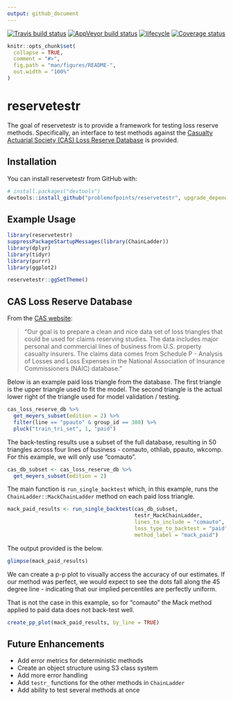 ```yaml
---
output: github_document
---
```


<!-- README.md is generated from README.Rmd. Please edit that file -->

<!-- badges: start -->
[![Travis build status](https://travis-ci.org/problemofpoints/reservetestr.svg?branch=master)](https://travis-ci.org/problemofpoints/reservetestr)
[![AppVeyor build status](https://ci.appveyor.com/api/projects/status/github/problemofpoints/reservetestr?branch=master&svg=true)](https://ci.appveyor.com/project/problemofpoints/reservetestr)
[![lifecycle](https://img.shields.io/badge/lifecycle-maturing-blue.svg)](https://www.tidyverse.org/lifecycle/#maturing)
[![Coverage status](https://codecov.io/gh/problemofpoints/reservetestr/branch/master/graph/badge.svg)](https://codecov.io/github/problemofpoints/reservetestr?branch=master)
<!-- badges: end -->

```r
knitr::opts_chunk$set(
  collapse = TRUE,
  comment = "#>",
  fig.path = "man/figures/README-",
  out.width = "100%"
)

```

# reservetestr

The goal of reservetestr is to provide a framework for testing loss reserve methods. Specifically, an interface to test methods against the [Casualty Actuarial Society (CAS) Loss Reserve Database](http://www.casact.org/research/index.cfm?fa=loss_reserves_data) is provided.

## Installation

You can install reservetestr from GitHub with:

```r
# install.packages("devtools")
devtools::install_github("problemofpoints/reservetestr", upgrade_dependencies = FALSE)
```

## Example Usage

```r
library(reservetestr)
suppressPackageStartupMessages(library(ChainLadder))
library(dplyr)
library(tidyr)
library(purrr)
library(ggplot2)

reservetestr::ggSetTheme()
```

## CAS Loss Reserve Database

From the [CAS website](http://www.casact.org/research/index.cfm?fa=loss_reserves_data):

> "Our goal is to prepare a clean and nice data set of loss triangles that could be used for claims reserving studies.
The data includes major personal and commercial lines of business from U.S. property casualty insurers.
The claims data comes from Schedule P - Analysis of Losses and Loss Expenses
in the National Association of Insurance Commissioners (NAIC) database."

Below is an example paid loss triangle from the database. The first triangle is the upper triangle used to fit the model. The second triangle is the actual lower right of the triangle used for model validation / testing.

```r
cas_loss_reserve_db %>%
  get_meyers_subset(edition = 2) %>%
  filter(line == "ppauto" & group_id == 388) %>%
  pluck("train_tri_set", 1, "paid")
```

The back-testing results use a subset of the full database, resulting in 50 triangles across four lines of business - comauto, othliab, ppauto, wkcomp. For this example, we will only use "comauto".

```r
cas_db_subset <- cas_loss_reserve_db %>%
  get_meyers_subset(edition = 2)
```

The main function is `run_single_backtest` which, in this example, runs the `ChainLadder::MackChainLadder` method on each paid loss triangle. 

```r
mack_paid_results <- run_single_backtest(cas_db_subset, 
                                         testr_MackChainLadder, 
                                         lines_to_include = "comauto",
                                         loss_type_to_backtest = "paid", 
                                         method_label = "mack_paid")
```

The output provided is the below. 

```r
glimpse(mack_paid_results)
```

We can create a p-p plot to visually access the accuracy of our estimates. If our method was perfect, we would expect to see the dots fall along the 45 degree line - indicating that our implied percentiles are perfectly uniform.

That is not the case in this example, so for "comauto" the Mack method applied to paid data does not back-test well.

```r
create_pp_plot(mack_paid_results, by_line = TRUE)
```

## Future Enhancements

- Add error metrics for deterministic methods
- Create an object structure using S3 class system
- Add more error handling
- Add `testr_` functions for the other methods in `ChainLadder`
- Add ability to test several methods at once

